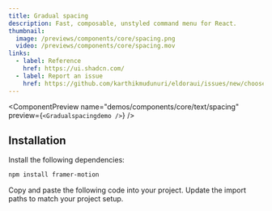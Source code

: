 ```yaml
---
title: Gradual spacing
description: Fast, composable, unstyled command menu for React.
thumbnail:
  image: /previews/components/core/spacing.png
  video: /previews/components/core/spacing.mov
links:
  - label: Reference
    href: https://ui.shadcn.com/
  - label: Report an issue
    href: https://github.com/karthikmudunuri/eldoraui/issues/new/choose
---
```


<ComponentPreview
  name="demos/components/core/text/spacing"
  preview={`<Gradualspacingdemo />`}
/>

## Installation

<Steps>
  <Step>Install the following dependencies:</Step>

```bash
npm install framer-motion
```

  <Step>Copy and paste the following code into your project.</Step>
  <ComponentSource name="components/core/default/spacing" />
  <Step>Update the import paths to match your project setup.</Step>
</Steps>
